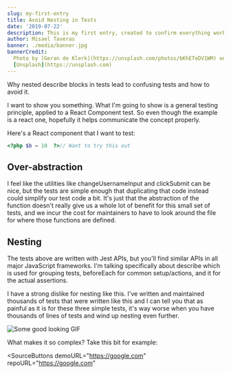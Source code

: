 ```yaml
---
slug: my-first-entry
title: Avoid Nesting in Tests
date: '2019-07-22'
description: This is my first entry, created to confirm everything works perfectly
author: Misael Taveras
banner: ./media/banner.jpg
bannerCredit:
  Photo by [Geran de Klerk](https://unsplash.com/photos/bKhETeDV1WM) on
  [Unsplash](https://unsplash.com)
---
```


Why nested describe blocks in tests lead to confusing tests and how to avoid it.

I want to show you something. What I'm going to show is a general testing principle, applied to a React Component test. So even though the example is a react one, hopefully it helps communicate the concept properly.

Here's a React component that I want to test:

```php
<?php $b = 10  ?>// Want to try this out
```

## Over-abstraction
I feel like the utilities like changeUsernameInput and clickSubmit can be nice, but the tests are simple enough that duplicating that code instead could simplify our test code a bit. It's just that the abstraction of the function doesn't really give us a whole lot of benefit for this small set of tests, and we incur the cost for maintainers to have to look around the file for where those functions are defined.

## Nesting
The tests above are written with Jest APIs, but you'll find similar APIs in all major JavaScript frameworks. I'm talking specifically about describe which is used for grouping tests, beforeEach for common setup/actions, and it for the actual assertions.

I have a strong dislike for nesting like this. I've written and maintained thousands of tests that were written like this and I can tell you that as painful as it is for these three simple tests, it's way worse when you have thousands of lines of tests and wind up nesting even further.

![Some good looking GIF](https://media.giphy.com/media/h8HmN0UcEKR0xWnv3R/giphy.gif)

What makes it so complex? Take this bit for example:

<SourceButtons
  demoURL="https://google.com"
  repoURL="https://google.com"
></SourceButtons>

